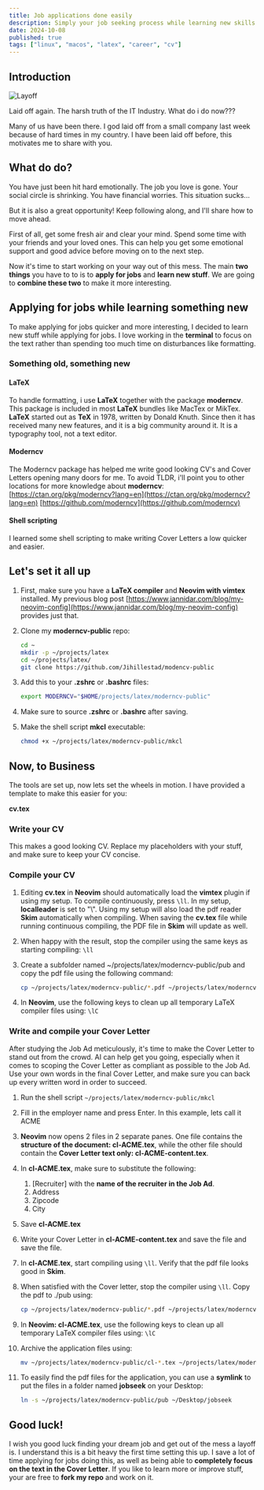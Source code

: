 ```yaml
---
title: Job applications done easily
description: Simply your job seeking process while learning new skills
date: 2024-10-08
published: true
tags: ["linux", "macos", "latex", "career", "cv"]
---
```


## Introduction

<Image alt="Layoff" src="/layoff001.png" width={400} height={400} />

Laid off again. The harsh truth of the IT Industry. What do i do now???

Many of us have been there. I god laid off from a small company last week because of hard times
in my country. I have been laid off before, this motivates me to share with you.

## What do do?

You have just been hit hard emotionally. The job you love is gone. Your social circle is shrinking. You
have financial worries. This situation sucks...

But it is also a great opportunity! Keep following along, and I'll share how to move ahead.

First of all, get some fresh air and clear your mind. Spend some time with your friends and your loved
ones. This can help you get some emotional support and good advice before moving on to the next step.

Now it's time to start working on your way out of this mess. The main **two things** you have to to is
to **apply for jobs** and **learn new stuff**. We are going to **combine these two** to make it more
interesting.

## Applying for jobs while learning something new

To make applying for jobs quicker and more interesting, I decided to learn new stuff while applying for jobs.
I love working in the **terminal** to focus on the text rather than spending too much time on disturbances
like formatting.

### Something old, something new

#### LaTeX

To handle formatting, i use **LaTeX** together with the package **moderncv**. This package is included in most
**LaTeX** bundles like MacTex or MikTex. **LaTeX** started out as **TeX** in 1978, written by Donald
Knuth. Since then it has received many new features, and it is a big community around it. It is a
typography tool, not a text editor.

#### Moderncv

The Moderncv package has helped me write good looking CV's and Cover Letters opening many doors for me.
To avoid TLDR, i'll point you to other locations for more knowledge about **moderncv**:
[https://ctan.org/pkg/moderncv?lang=en](https://ctan.org/pkg/moderncv?lang=en)
[https://github.com/moderncv](https://github.com/moderncv)

#### Shell scripting

I learned some shell scripting to make writing Cover Letters a low quicker and easier.

## Let's set it all up

1. First, make sure you have a **LaTeX compiler** and **Neovim with vimtex** installed. My previous blog post
   [https://www.jannidar.com/blog/my-neovim-config](https://www.jannidar.com/blog/my-neovim-config) provides
   just that.

2. Clone my **moderncv-public** repo:

   ```bash
   cd ~
   mkdir -p ~/projects/latex
   cd ~/projects/latex/
   git clone https://github.com/Jihillestad/modencv-public
   ```

3. Add this to your **.zshrc** or **.bashrc** files:

   ```bash
   export MODERNCV="$HOME/projects/latex/moderncv-public"
   ```

4. Make sure to source **.zshrc** or **.bashrc** after saving.

5. Make the shell script **mkcl** executable:

   ```bash
   chmod +x ~/projects/latex/moderncv-public/mkcl
   ```

## Now, to Business

The tools are set up, now lets set the wheels in motion. I have provided a template to make this
easier for you:

**cv.tex**

### Write your CV

This makes a good looking CV. Replace my placeholders with your stuff, and make sure to keep your
CV concise.

### Compile your CV

1. Editing **cv.tex** in **Neovim** should automatically load the **vimtex** plugin if using my setup.
   To compile continuously, press `\ll`. In my setup, **localleader** is set to "\\". Using my setup will
   also load the pdf reader **Skim** automatically when compiling. When saving the **cv.tex** file while running
   continuous compiling, the PDF file in **Skim** will update as well.
2. When happy with the result, stop the compiler using the same keys as starting compiling: `\ll`

3. Create a subfolder named ~/projects/latex/moderncv-public/pub and copy the pdf file using the following command:

   ```bash
   cp ~/projects/latex/moderncv-public/*.pdf ~/projects/latex/moderncv-public/pub/
   ```

4. In **Neovim**, use the following keys to clean up all temporary LaTeX compiler files using: `\lC`

### Write and compile your Cover Letter

After studying the Job Ad meticulously, it's time to make the Cover Letter to stand out from the crowd. AI can help
get you going, especially when it comes to scoping the Cover Letter as compliant as possible to the Job Ad. Use your
own words in the final Cover Letter, and make sure you can back up every written word in order to succeed.

1. Run the shell script `~/projects/latex/moderncv-public/mkcl`

2. Fill in the employer name and press Enter. In this example, lets call it ACME

3. **Neovim** now opens 2 files in 2 separate panes. One file contains the **structure of the document: cl-ACME.tex**, while the other
   file should contain the **Cover Letter text only: cl-ACME-content.tex**.
4. In **cl-ACME.tex**, make sure to substitute the following:
   1. \[Recruiter\] with the **name of the recruiter in the Job Ad**.
   2. Address
   3. Zipcode
   4. City
5. Save **cl-ACME.tex**
6. Write your Cover Letter in **cl-ACME-content.tex** and save the file and save the file.
7. In **cl-ACME.tex**, start compiling using `\ll`. Verify that the pdf file looks good in **Skim**.
8. When satisfied with the Cover letter, stop the compiler using `\ll`. Copy the pdf to ./pub using:

   ```bash
   cp ~/projects/latex/moderncv-public/*.pdf ~/projects/latex/moderncv-public/pub/
   ```

9. In **Neovim: cl-ACME.tex**, use the following keys to clean up all temporary LaTeX compiler files using: `\lC`

10. Archive the application files using:

    ```bash
    mv ~/projects/latex/moderncv-public/cl-*.tex ~/projects/latex/moderncv-public/archive/
    ```

11. To easily find the pdf files for the application, you can use a **symlink** to put the files in a folder named
    **jobseek** on your Desktop:

    ```bash
    ln -s ~/projects/latex/moderncv-public/pub ~/Desktop/jobseek
    ```

## Good luck!

I wish you good luck finding your dream job and get out of the mess a layoff is. I understand this is a bit heavy the
first time setting this up. I save a lot of time applying for jobs doing this, as well as being able to
**completely focus on the text in the Cover Letter**. If you like to learn more or improve stuff, your are free to
**fork my repo** and work on it.
